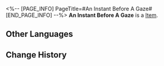 <%-- [PAGE_INFO]
PageTitle=#An Instant Before A Gaze#
[END_PAGE_INFO] --%>
{{Item Infobox
|id          = 23018
|image       = Item An Instant Before A Gaze.png
|type        = 
|invCategory = Light Cone
|rarity      = 5
|effect      = Light Cone for the Path of {{Color|h|Erudition}}. The Light Cone ability is only effective for characters of this Path.
|description = He once heard a ballad, singing in praise of that sliver of light:<br />Rose blooms, to answer THEIR smile.<br />Dawn shines, to illuminate THEIR visage.<br />Melody plays, to banish THEIR fatigue.
}}
{{Description|But, light, once gone, never returns. Yet, he still gallops to the far beyond.<br />All that is needed is to wait for, to believe in, and to preach about everything that is of the Beauty in this cosmos.<br />Even if everything is but a fleeting instant before a gaze, he has already found the answer he sought.}}
'''An Instant Before A Gaze''' is a [[Item]].

==Other Languages==
{{Other Languages
|en   = An Instant Before A Gaze
|zhs  = 片刻，留在眼底
|zht  = 片刻，留在眼底
|ja   = その{{Rubi|一刻|いっこく}}、{{Rubi|目|め}}に{{Rubi|焼|や}}き{{Rubi|付|つ}}けて
|ko   = 눈에 담긴 순간
|es   = Instante grabado a fuego
|fr   = Moment de grâce
|ru   = Остановись, мгновенье
|th   = An Instant Before A Gaze
|vi   = Khoảnh Khắc Nơi Đáy Mắt
|de   = Ein unvergesslicher Augenblick
|id   = An Instant Before A Gaze
|pt   = Um Instante Eternamente Adorado
}}

==Change History==
{{Change History|2.0}}